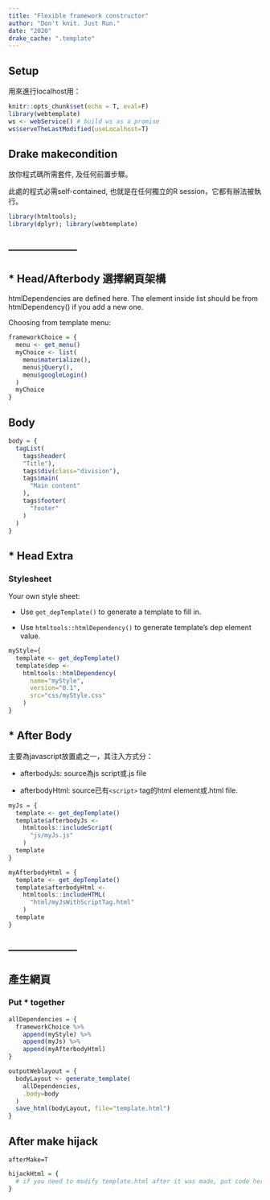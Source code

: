 ```yaml
---
title: "Flexible framework constructor"
author: "Don't knit. Just Run."
date: "2020"
drake_cache: ".template"
---
```


## Setup 

用來進行localhost用：

```r
knitr::opts_chunk$set(echo = T, eval=F)
library(webtemplate)
ws <- webService() # build ws as a promise
ws$serveTheLastModified(useLocalhost=T)
```

## Drake makecondition

放你程式碼所需套件, 及任何前置步驟。

此處的程式必需self-contained, 也就是在任何獨立的R session，它都有辦法被執行。

```r
library(htmltools);
library(dplyr); library(webtemplate)
```

## --------------------

## * Head/Afterbody 選擇網頁架構
htmlDependencies are defined here. The element inside list should be from htmlDependency() if you add a new one. 

Choosing from template menu:
```r
frameworkChoice = {
  menu <- get_menu()
  myChoice <- list(
    menu$materialize(),
    menu$jQuery(),
    menu$googleLogin()
  )
  myChoice
}
```

## Body

```r
body = {
  tagList(
    tags$header(
    "Title"),
    tags$div(class="division"),
    tags$main(
      "Main content"
    ),
    tags$footer(
      "footer"
    )
  )
}
```

## * Head Extra

### Stylesheet

Your own style sheet:

  * Use `get_depTemplate()` to generate a template to fill in.
  
  * Use `htmltools::htmlDependency()` to generate template's dep element value.
  
```r
myStyle={
  template <- get_depTemplate()
  template$dep <- 
    htmltools::htmlDependency(
      name="myStyle", 
      version="0.1",
      src="css/myStyle.css"
    )
}
```


## * After Body

主要為javascript放置處之一，其注入方式分：

  * afterbodyJs: source為js script或.js file
  
  * afterbodyHtml: source已有`<script>` tag的html element或.html file. 

```r
myJs = {
  template <- get_depTemplate()
  template$afterbodyJs <- 
    htmltools::includeScript(
      "js/myJs.js"
    )
  template
}
```

```r
myAfterbodyHtml = {
  template <- get_depTemplate()
  template$afterbodyHtml <-
    htmltools::includeHTML(
      "html/myJsWithScriptTag.html"
    )
  template
}
```


## --------------------

## 產生網頁

### Put * together

```r
allDependencies = {
  frameworkChoice %>%
    append(myStyle) %>%
    append(myJs) %>%
    append(myAfterbodyHtml)
}
```


```r
outputWeblayout = {
  bodyLayout <- generate_template(
    allDependencies,
    .body=body
  )
  save_html(bodyLayout, file="template.html")
}
```

## After make hijack

`afterMake=T`

```r
hijackHtml = {
  # if you need to modify template.html after it was made, put code here.
}
```

